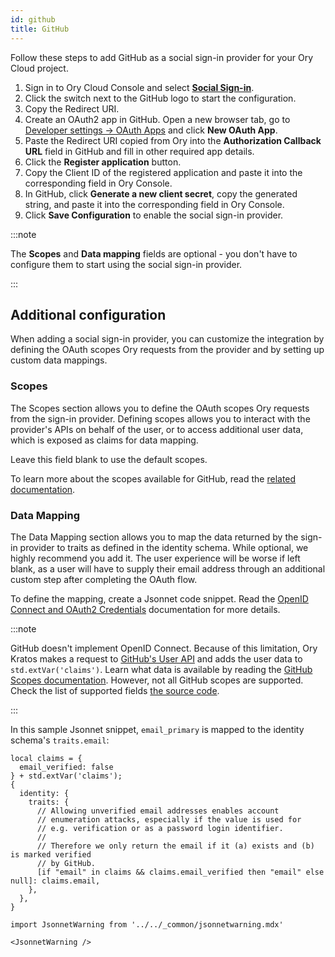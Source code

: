 ```yaml
---
id: github
title: GitHub
---
```


Follow these steps to add GitHub as a social sign-in provider for your Ory Cloud
project.

1. Sign in to Ory Cloud Console and select
   [**Social Sign-in**](https://console.ory.sh/projects/current/social-signin).
2. Click the switch next to the GitHub logo to start the configuration.
3. Copy the Redirect URI.
4. Create an OAuth2 app in GitHub. Open a new browser tab, go to
   [Developer settings → OAuth Apps](https://github.com/settings/developers) and
   click **New OAuth App**.
5. Paste the Redirect URI copied from Ory into the **Authorization Callback
   URL** field in GitHub and fill in other required app details.
6. Click the **Register application** button.
7. Copy the Client ID of the registered application and paste it into the
   corresponding field in Ory Console.
8. In GitHub, click **Generate a new client secret**, copy the generated string,
   and paste it into the corresponding field in Ory Console.
9. Click **Save Configuration** to enable the social sign-in provider.

:::note

The **Scopes** and **Data mapping** fields are optional - you don't have to
configure them to start using the social sign-in provider.

:::

## Additional configuration

When adding a social sign-in provider, you can customize the integration by
defining the OAuth scopes Ory requests from the provider and by setting up
custom data mappings.

### Scopes

The Scopes section allows you to define the OAuth scopes Ory requests from the
sign-in provider. Defining scopes allows you to interact with the provider's
APIs on behalf of the user, or to access additional user data, which is exposed
as claims for data mapping.

Leave this field blank to use the default scopes.

To learn more about the scopes available for GitHub, read the
[related documentation](https://docs.github.com/en/developers/apps/building-oauth-apps/scopes-for-oauth-apps).

### Data Mapping

The Data Mapping section allows you to map the data returned by the sign-in
provider to traits as defined in the identity schema. While optional, we highly
recommend you add it. The user experience will be worse if left blank, as a user
will have to supply their email address through an additional custom step after
completing the OAuth flow.

To define the mapping, create a Jsonnet code snippet. Read the
[OpenID Connect and OAuth2 Credentials](../../kratos/concepts/credentials/openid-connect-oidc-oauth2.mdx)
documentation for more details.

:::note

GitHub doesn't implement OpenID Connect. Because of this limitation, Ory Kratos
makes a request to
[GitHub's User API](https://developer.github.com/v3/users/#get-the-authenticated-user)
and adds the user data to `std.extVar('claims')`. Learn what data is available
by reading the
[GitHub Scopes documentation](https://developer.github.com/apps/building-oauth-apps/understanding-scopes-for-oauth-apps/).
However, not all GitHub scopes are supported. Check the list of supported fields
[the source code](https://github.com/ory/kratos/blob/v0.2.1-alpha.1/selfservice/strategy/oidc/provider_github.go#L72-L98).

:::

In this sample Jsonnet snippet, `email_primary` is mapped to the identity
schema's `traits.email`:

```github.jsonnet
local claims = {
  email_verified: false
} + std.extVar('claims');
{
  identity: {
    traits: {
      // Allowing unverified email addresses enables account
      // enumeration attacks, especially if the value is used for
      // e.g. verification or as a password login identifier.
      //
      // Therefore we only return the email if it (a) exists and (b) is marked verified
      // by GitHub.
      [if "email" in claims && claims.email_verified then "email" else null]: claims.email,
    },
  },
}
```

```mdx-code-block
import JsonnetWarning from '../../_common/jsonnetwarning.mdx'

<JsonnetWarning />
```
